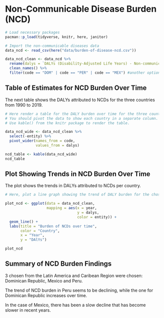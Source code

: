 # Non-Communicable Disease Burden (NCD)

```r
# Load necessary packages
pacman::p_load(tidyverse, knitr, here, janitor)

# Import the non-communicable diseases data
data_ncd <- read_csv(here("data/burden-of-disease-ncd.csv"))
```

```r

data_ncd_clean <- data_ncd %>% 
  rename(dalys = `DALYs (Disability-Adjusted Life Years) - Non-communicable diseases - Sex: Both - Age: Age-standardized (Rate)`) %>% 
  clean_names() %>% 
  filter(code == "DOM" | code == "PER" | code == "MEX") #another option is using %in% as in filter(code %in% c("DOM", "PER", "MEX"))

```


## Table of Estimates for NCD Burden Over Time

The next table shows the DALYs attributed to NCDs for the three countries from 1990 to 2019.

```r
# Here render a table for the DALY burden over time for the three countries. 
# You should pivot the data to show each country in a separate column.
# Use kable() from the knitr package to render the table.

data_ncd_wide <- data_ncd_clean %>%
  select(-entity) %>% 
  pivot_wider(names_from = code,
              values_from = dalys)

ncd_table <- kable(data_ncd_wide)
ncd_table

```

## Plot Showing Trends in NCD Burden Over Time 

The plot shows the trends in DALYs attributed to NCDs per country.

```r
# Here, plot a line graph showing the trend of DALY burden for the chosen countries over time. You can use ggplot2 to create this plot. Each country's line should be a different color.

plot_ncd <- ggplot(data = data_ncd_clean,
                   mapping = aes(x = year,
                                 y = dalys,
                                 color = entity)) +
  geom_line() +
  labs(title = "Burden of NCDs over time",
       color = "Country",
       x = "Year",
       y = "DAlYs")

plot_ncd
```

## Summary of NCD Burden Findings

3 chosen from the Latin America and Caribean Region were chosen: Dominican Republic, Mexico and Peru.

The trend of NCD burden in Peru seems to be declining, while the one for Dominican Republic increases over time. 

In the case of Mexico, there has been a slow decline that has become slower in recent years.



